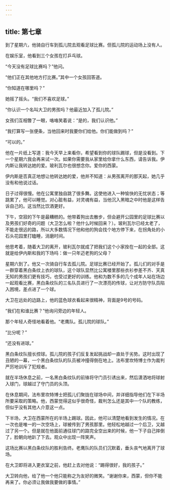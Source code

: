 ```yaml
---
---
---
```

title: 第七章
---




到了星期六，他骑自行车到孤儿院去观看足球比赛。但孤儿院的运动场上没有人。

在娱乐室，他看到三个女孩在打乒乓球。

“今天没有足球比赛吗？”他问。

“他们正在其他地方打比赛。”其中一个女孩回答道。

“你知道在哪里吗？”

她摇了摇头。“我们不喜欢足球。”

“你认识一个名叫大卫的男孩吗？他最近加入了孤儿院。”

女孩们互相瞥了一眼，咯咯笑着说：“是的，我们认识他。”

“我打算写一张便条，当他回来时我要你们给他。你们能做到吗？”

“可以的。”

他在一片纸上写道：我今天早上来看你，希望看到你的球队踢球，但是没看到。下一个星期六我会再来试一次。如果你需要我从家里给你拿什么东西，请告诉我。伊内斯让我转达她的爱。玻利瓦尔也很想念你。爱你的西蒙。

伊内斯是否真正地想让他转达她的爱，他并不知道：从男孩离开的那天起，她几乎没有和他说过话。

日子过得很慢。他在公寓里独自跳了很多舞。这使他进入一种愉快的无忧状态；等跳累了，他可以睡觉。对心脏有益，对灵魂有益，当他沉入黑暗之中时他是这样告诉自己的。这当然比饮酒更好。

下午，空寂的下午是最糟糕的。他带着狗出去散步，但会避开公园里的足球比赛以及男孩们好奇的问题（大卫怎么啦？他什么时候回来？）。玻利瓦尔已经太老了，不能走很远的路，所以大多数情况下他和他的狗会找个地方停下来，在拐角处的小石头花园里打瞌睡，消磨时间。

他思考着，随着大卫的离开，玻利瓦尔就成了把我们这个小家拴在一起的全部。这就是给伊内斯和我的下场吗：做一只年迈老狗的父母？

星期六到了。他又一次骑自行车去孤儿院。足球比赛已经开始了。孤儿们的对手是一群穿着黑白条纹上衣的球队，这个球队显然比公寓楼里那些衣衫参差不齐、天真无知的男孩们更有技巧，也受过更好的训练。他和为数不多的几个成年人站在场边一起观看比赛，黑白条纹队的三名队员进行了一次漂亮的传球，让对方防守队员陷入困境，差点进了一个球。

大卫在远处的边路上，他的蓝色球衣看起来很精神，背面是9号的号码。

“我们在和谁比赛？”他询问旁边的年轻人。

那个年轻人奇怪地看着他。“老鹰队。孤儿院的球队。”

“比分呢？”

“还没有进球。”

黑白条纹队擅长控球。孤儿院的孩子们反复发起挑战却一直处于劣势。这时出现了丑陋的一幕，一个黑白条纹队的队员被冲撞得倒在地上。法布里坎特博士作为裁判严厉地训斥了犯规者。

就在半场休息之前，一名黑白条纹队的前锋将守门员引诱出来，然后潇洒地将球射入球门，球越过了守门员的头顶。

在休息期间，法布里坎特博士把孤儿们聚拢在球场中间，并详细指导他们在下半场所要采取的策略。他，西蒙觉得这似乎很奇怪，裁判怎么还是其中一个队的教练，但似乎没有其他人介意这一点。

下半场，大卫在西蒙所在的半场上踢球。因此，他可以清楚地看到发生的情况。在一次也是唯一的一次空场上，球被传到了男孩那里。他轻松地越过一个后卫，又越过了另一个。但是就在他面前通往球门的路完全空出来的时候，他一下子自己摔倒了，脸朝向地趴了下去。观众中出现一阵笑声。

这场比赛以黑白条纹队的胜利告终。老鹰队的队员们沉默着，垂头丧气地离开了球场。

在大卫即将进入更衣室之前，他赶上去对他说：“踢得很好，我的孩子。”

大卫转向他，给了他一个他只能称之为友好的微笑。“谢谢你来，西蒙，但你不能再来了。你必须让我做我要做的事情。”